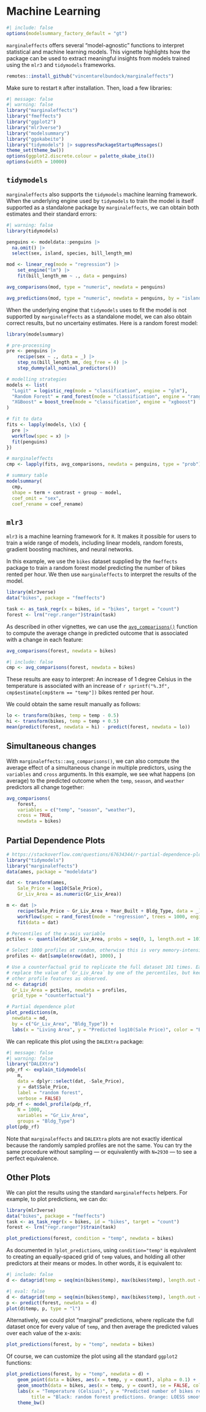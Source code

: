 
# Machine Learning

```r
#| include: false
options(modelsummary_factory_default = "gt")
```


`marginaleffects` offers several "model-agnostic" functions to interpret statistical and machine learning models. This vignette highlights how the package can be used to extract meaningful insights from models trained using the `mlr3` and `tidymodels` frameworks.

```r
remotes::install_github("vincentarelbundock/marginaleffects")
```

Make sure to restart `R` after installation. Then, load a few libraries:

```r
#| message: false
#| warning: false
library("marginaleffects")
library("fmeffects")
library("ggplot2")
library("mlr3verse")
library("modelsummary")
library("ggokabeito")
library("tidymodels") |> suppressPackageStartupMessages()
theme_set(theme_bw())
options(ggplot2.discrete.colour = palette_okabe_ito())
options(width = 10000)
```


## `tidymodels`

`marginaleffects` also supports the `tidymodels` machine learning framework. When the underlying engine used by `tidymodels` to train the model is itself supported as a standalone package by `marginaleffects`, we can obtain both estimates and their standard errors:

```r
#| warning: false
library(tidymodels)

penguins <- modeldata::penguins |> 
  na.omit() |>
  select(sex, island, species, bill_length_mm)

mod <- linear_reg(mode = "regression") |>
    set_engine("lm") |>
    fit(bill_length_mm ~ ., data = penguins)

avg_comparisons(mod, type = "numeric", newdata = penguins)

avg_predictions(mod, type = "numeric", newdata = penguins, by = "island")
```

When the underlying engine that `tidymodels` uses to fit the model is not supported by `marginaleffects` as a standalone model, we can also obtain correct results, but no uncertainy estimates. Here is a random forest model:

```r
library(modelsummary)

# pre-processing
pre <- penguins |>
    recipe(sex ~ ., data = _) |>
    step_ns(bill_length_mm, deg_free = 4) |>
    step_dummy(all_nominal_predictors())

# modelling strategies
models <- list(
  "Logit" = logistic_reg(mode = "classification", engine = "glm"),
  "Random Forest" = rand_forest(mode = "classification", engine = "ranger"),
  "XGBoost" = boost_tree(mode = "classification", engine = "xgboost")
)

# fit to data
fits <- lapply(models, \(x) {
  pre |>
  workflow(spec = x) |>
  fit(penguins)
})

# marginaleffects
cmp <- lapply(fits, avg_comparisons, newdata = penguins, type = "prob")

# summary table
modelsummary(
  cmp,
  shape = term + contrast + group ~ model,
  coef_omit = "sex",
  coef_rename = coef_rename)
```


## `mlr3`

`mlr3` is a machine learning framework for `R`. It makes it possible for users to train a wide range of models, including linear models, random forests, gradient boosting machines, and neural networks.

In this example, we use the `bikes` dataset supplied by the `fmeffects` package to train a random forest model predicting the number of bikes rented per hour. We then use `marginaleffects` to interpret the results of the model.

```r
library(mlr3verse)
data("bikes", package = "fmeffects")

task <- as_task_regr(x = bikes, id = "bikes", target = "count")
forest <- lrn("regr.ranger")$train(task)
```

As described in other vignettes, we can use the [`avg_comparisons()`](reference/comparisons.html) function to compute the average change in predicted outcome that is associated with a change in each feature:

```r
avg_comparisons(forest, newdata = bikes)
```
```r
#| include: false
cmp <- avg_comparisons(forest, newdata = bikes)
```

These results are easy to interpret: An increase of 1 degree Celsius in the temperature is associated with an increase of `r sprintf("%.3f", cmp$estimate[cmp$term == "temp"])` bikes rented per hour.

We could obtain the same result manually as follows:

```r
lo <- transform(bikes, temp = temp - 0.5)
hi <- transform(bikes, temp = temp + 0.5)
mean(predict(forest, newdata = hi) - predict(forest, newdata = lo))
```

## Simultaneous changes

With `marginaleffects::avg_comparisons()`, we can also compute the average effect of a simultaneous change in multiple predictors, using the `variables` and `cross` arguments. In this example, we see what happens (on average) to the predicted outcome when the `temp`, `season`, and `weather` predictors all change together: 

```r
avg_comparisons(
    forest,
    variables = c("temp", "season", "weather"),
    cross = TRUE,
    newdata = bikes)
```


## Partial Dependence Plots

```r
# https://stackoverflow.com/questions/67634344/r-partial-dependence-plots-from-workflow
library("tidymodels")
library("marginaleffects")
data(ames, package = "modeldata")

dat <- transform(ames,
    Sale_Price = log10(Sale_Price),
    Gr_Liv_Area = as.numeric(Gr_Liv_Area))

m <- dat |> 
    recipe(Sale_Price ~ Gr_Liv_Area + Year_Built + Bldg_Type, data = _) |>
    workflow(spec = rand_forest(mode = "regression", trees = 1000, engine = "ranger")) |>
    fit(data = dat)

# Percentiles of the x-axis variable
pctiles <- quantile(dat$Gr_Liv_Area, probs = seq(0, 1, length.out = 101))

# Select 1000 profiles at random, otherwise this is very memory-intensive
profiles <- dat[sample(nrow(dat), 1000), ]

# Use a counterfactual grid to replicate the full dataset 101 times. Each time, we
# replace the value of `Gr_Liv_Area` by one of the percentiles, but keep the
# other profile features as observed.
nd <- datagrid(
  Gr_Liv_Area = pctiles, newdata = profiles,
  grid_type = "counterfactual")

# Partial dependence plot
plot_predictions(m,
  newdata = nd,
  by = c("Gr_Liv_Area", "Bldg_Type")) +
  labs(x = "Living Area", y = "Predicted log10(Sale Price)", color = "Building Type")
```

We can replicate this plot using the `DALEXtra` package:

```r
#| message: false
#| warning: false
library("DALEXtra")
pdp_rf <- explain_tidymodels(
    m,
    data = dplyr::select(dat, -Sale_Price),
    y = dat$Sale_Price,
    label = "random forest",
    verbose = FALSE)
pdp_rf <- model_profile(pdp_rf,
    N = 1000,
    variables = "Gr_Liv_Area",
    groups = "Bldg_Type")
plot(pdp_rf)
```

Note that `marginaleffects` and `DALEXtra` plots are not exactly identical because the randomly sampled profiles are not the same. You can try the same procedure without sampling --- or equivalently with `N=2930` --- to see a perfect equivalence.


## Other Plots

We can plot the results using the standard `marginaleffects` helpers. For example, to plot predictions, we can do:

```r
library(mlr3verse)
data("bikes", package = "fmeffects")
task <- as_task_regr(x = bikes, id = "bikes", target = "count")
forest <- lrn("regr.ranger")$train(task)

plot_predictions(forest, condition = "temp", newdata = bikes)
```

As documented in `?plot_predictions`, using `condition="temp"` is equivalent to creating an equally-spaced grid of `temp` values, and holding all other predictors at their means or modes. In other words, it is equivalent to:

```r
#| include: false
d <- datagrid(temp = seq(min(bikes$temp), max(bikes$temp), length.out = 100), newdata = bikes)
```
```r
#| eval: false
d <- datagrid(temp = seq(min(bikes$temp), max(bikes$temp), length.out = 100), newdata = bikes)
p <- predict(forest, newdata = d)
plot(d$temp, p, type = "l")
```

Alternatively, we could plot "marginal" predictions, where replicate the full dataset once for every value of `temp`, and then average the predicted values over each value of the x-axis:

```r
plot_predictions(forest, by = "temp", newdata = bikes)
```

Of course, we can customize the plot using all the standard `ggplot2` functions:

```r
plot_predictions(forest, by = "temp", newdata = d) +
    geom_point(data = bikes, aes(x = temp, y = count), alpha = 0.1) +
    geom_smooth(data = bikes, aes(x = temp, y = count), se = FALSE, color = "orange") +
    labs(x = "Temperature (Celsius)", y = "Predicted number of bikes rented per hour",
         title = "Black: random forest predictions. Orange: LOESS smoother.") +
    theme_bw()
```
